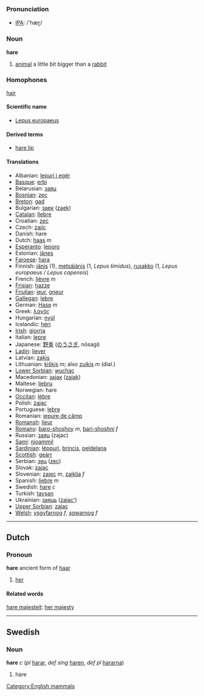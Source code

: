 === Pronunciation ===
*[[w:IPA|IPA]]: /'hæɽ/

=== Noun ===

'''hare'''

# [[animal]] a little bit bigger than a [[rabbit]]

=== Homophones ===

[[hair]]

====Scientific name====
*[[Lepus europaeus]]

====Derived terms====
*[[hare lip]]

==== Translations ====
*Albanian: [[lepuri i egër]]
*[[Basque]]: [[erbi]]
*Belarusian: [[заяц]]
*[[Bosnian]]: [[zec]]
*[[Breton]]: [[gad]]
*Bulgarian: [[заек]] ([[zaek]])
*[[Catalan]]: [[llebre]]
*Croatian: [[zec]]
*Czech: [[zajíc]]
*Danish: hare
*Dutch: [[haas]] ''m''
*[[Esperanto]]: [[leporo]]
*Estonian: [[jänes]]
*[[Faroese]]: [[hara]]
*Finnish: [[jänis]] (1), [[metsäjänis]] (1, ''Lepus timidus''), [[rusakko]] (1, ''Lepus europaeus'' / ''Lepus capensis'')
*French: [[lièvre]] ''m''
*[[Frisian]]: [[hazze]]
*[[Friulian]]: [[jeur]], [[gneur]]
*[[Gallegan]]: [[lebre]]
*German: [[Hase]] ''m''
*Greek: [[λαγός]]
*Hungarian: [[nyúl]]
*Icelandic: [[héri]]
*[[Irish]]: [[giorria]]
*Italian: [[lepre]]
*Japanese: [[野兎]] ([[のうさぎ]], nōsagi)
*[[Ladin]]: [[liever]]
*Latvian: [[zaķis]]
*Lithuanian: [[kiškis]] ''m''; also [[zuikis]] ''m'' (dial.)
*[[Lower Sorbian]]: [[wuchac]]
*Macedonian: [[заjак]] ([[zajak]])
*Maltese: [[liebru]]
*Norwegian: hare
*[[Occitan]]: [[lèbre]]
*Polish: [[zając]]
*Portuguese: [[lebre]]
*Romanian: [[iepure de câmp]]
*[[Romansh]]: [[lieur]]
*[[Romany]]: [[baro-shoshoy]] ''m'', [[bari-shoshni]] ''f''
*Russian: [[заяц]] (zajac)
*[[Sami]]: [[njoammil]]
*[[Sardinian]]: [[léppuri]], [[brincis]], [[peldelana]]
*[[Scottish]]: [[geàrr]]
*Serbian: [[зец]] ([[zec]])
*Slovak: [[zajac]]
*Slovenian: [[zajec]] ''m'', [[zajklja]] ''f''
*Spanish: [[liebre]] ''m''
*Swedish: [[hare#Swedish|hare]] ''c''
*Turkish: [[tavşan]]
*Ukrainian: [[заяць]] ([[zajac']])
*[[Upper Sorbian]]: [[zajac]]
*[[Welsh]]: [[ysgyfarnog]] ''f'', [[sgwarnog]] ''f''

----

==Dutch==
===Pronoun===
'''hare''' ancient form of [[haar]]

# [[her]]

====Related words====
[[hare majesteit]]: [[her majesty]]

----

==Swedish==
===Noun===
'''hare''' ''c'' (''pl'' [[harar]], ''def sing'' [[haren]], ''def pl'' [[hararna]])

#hare
[[Category:English mammals]]